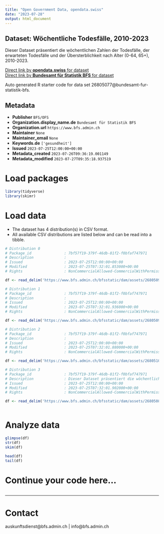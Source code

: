 ```yaml
---
title: "Open Government Data, opendata.swiss"
date: "2023-07-28"
output: html_document
---
```


## Dataset: Wöchentliche Todesfälle, 2010-2023

Dieser Dataset präsentiert die wöchentlichen Zahlen der Todesfälle, der erwarteten Todesfälle und der Übersterblichkeit nach Alter (0-64, 65+), 2010-2023.

[Direct link by **opendata.swiss** for dataset](https://opendata.swiss/de/dataset/wochentliche-todesfalle-2010-20232)<br>
[Direct link by **Bundesamt für Statistik BFS** for dataset](https://www.bfs.admin.ch/asset/de/ts-d-14.03.04.03-wr)

Auto generated R starter code for data set 26805077@bundesamt-fur-statistik-bfs.

## Metadata

- **Publisher** `BFS/OFS`
- **Organization.display_name.de** `Bundesamt für Statistik BFS`
- **Organization.url** `https://www.bfs.admin.ch`
- **Maintainer** `None`
- **Maintainer_email** `None`
- **Keywords.de** `['gesundheit']`
- **Issued** `2023-07-25T12:00:00+00:00`
- **Metadata_created** `2023-07-26T09:36:19.001149`
- **Metadata_modified** `2023-07-27T09:35:18.937519`


# Load packages

```r

library(tidyverse)
library(skimr)

```

# Load data

-   The dataset has 4 distribution(s) in CSV format.
-   All available CSV distributions are listed below and can be read into a tibble.

```r

# Distribution 0
# Package_id               : 7bf57f19-379f-46db-81f2-f0bfaf747971
# Description              : 
# Issued                   : 2023-07-25T12:00:00+00:00
# Modified                 : 2023-07-25T07:32:01.853000+00:00
# Rights                   : NonCommercialAllowed-CommercialWithPermission-ReferenceRequired

df <- read_delim('https://www.bfs.admin.ch/bfsstatic/dam/assets/26805093/master')

# Distribution 1
# Package_id               : 7bf57f19-379f-46db-81f2-f0bfaf747971
# Description              : 
# Issued                   : 2023-07-25T12:00:00+00:00
# Modified                 : 2023-07-25T07:32:01.936000+00:00
# Rights                   : NonCommercialAllowed-CommercialWithPermission-ReferenceRequired

df <- read_delim('https://www.bfs.admin.ch/bfsstatic/dam/assets/26805098/master')

# Distribution 2
# Package_id               : 7bf57f19-379f-46db-81f2-f0bfaf747971
# Description              : 
# Issued                   : 2023-07-25T12:00:00+00:00
# Modified                 : 2023-07-25T07:32:01.880000+00:00
# Rights                   : NonCommercialAllowed-CommercialWithPermission-ReferenceRequired

df <- read_delim('https://www.bfs.admin.ch/bfsstatic/dam/assets/26805103/master')

# Distribution 3
# Package_id               : 7bf57f19-379f-46db-81f2-f0bfaf747971
# Description              : Dieser Dataset präsentiert die wöchentlichen Zahlen der Todesfälle, der erwarteten Todesfälle und der Übersterblichkeit nach Alter (0-64, 65+), 2010-2023.
# Issued                   : 2023-07-25T12:00:00+00:00
# Modified                 : 2023-07-25T07:32:01.902000+00:00
# Rights                   : NonCommercialAllowed-CommercialWithPermission-ReferenceRequired

df <- read_delim('https://www.bfs.admin.ch/bfsstatic/dam/assets/26805088/master')



```

# Analyze data

```r

glimpse(df)
str(df)
skim(df)

head(df)
tail(df)

```

# Continue your code here...

```r

```

------------------------------------------------------------------------

# Contact

auskunftsdienst@bfs.admin.ch | info@bfs.admin.ch
